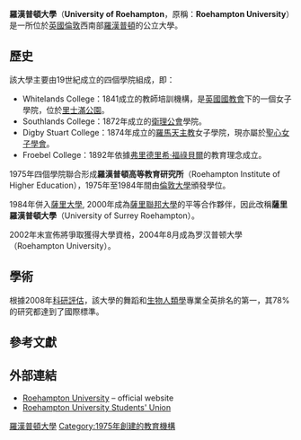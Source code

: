 {{Infobox University
|name            = 羅漢普頓大學
|latin_name      =
|image_name      =University of Roehampton, Whitelands College.jpg
|image_size      = 177px
|motto           =
|established     = 1841年，Whitelands College<br>1975年，Roehampton Institute of Higher Education<br>2004年獲大學地位
|type            = [[公立大學|公立大學]]
|endowment       =
|staff           =
|chancellor      = John Simpson, [[Order_of_the_British_Empire|CBE]]
|vice_chancellor = Paul O'Prey

| students       = {{HESA student population|INSTID=0031}} ({{HESA year}})<ref name="HESA citation">{{HESA citation}}</ref>
| undergrad      = {{HESA undergraduate population|INSTID=0031}} ({{HESA year}})<ref name="HESA citation" />
| postgrad       = {{HESA postgraduate population|INSTID=0031}} ({{HESA year}})<ref name="HESA citation" />
|city            = [[羅漢普頓|羅漢普頓]]
|state           = [[倫敦|倫敦]]
|country         = [[英格蘭|英格蘭]]
|campus          =
|free_label      =
|free            =
|colours         =
|mascot          =
|affiliations    = [[ASPETE|ASPETE]]，[[Cathedrals_Group|CCUC]]，[[Compostela_Group_of_Universities|CGU]]，[[歐洲大學協會|EUA]]，[[Universities_UK|UUK]]
|website         = {{url|http://www.roehampton.ac.uk/}}
}}
'''羅漢普頓大學'''（'''University of Roehampton'''，原稱：'''Roehampton University'''）是一所位於[[英國|英國]][[倫敦|倫敦]]西南部[[羅漢普頓|羅漢普頓]]的公立大學。

==歷史==
該大學主要由19世紀成立的四個學院組成，即：

* Whitelands College：1841成立的教師培訓機構，是[[英國國教會|英國國教會]]下的一個女子學院，位於[[里士滿公園|里士滿公園]]。
* Southlands College：1872年成立的[[衛理公會|衛理公會]]學院。
* Digby Stuart College：1874年成立的[[羅馬天主教|羅馬天主教]]女子學院，現亦屬於[[聖心女子學會|聖心女子學會]]。
* Froebel College：1892年依據[[弗里德里希·威廉·奧古斯特·福祿貝爾|弗里德里希·福祿貝爾]]的教育理念成立。

1975年四個學院聯合形成'''羅漢普頓高等教育研究所'''（Roehampton Institute of Higher Education），1975年至1984年間由[[倫敦大學|倫敦大學]]頒發學位。

1984年併入[[薩里大學|薩里大學]], 2000年成為[[薩里聯邦大學|薩里聯邦大學]]的平等合作夥伴，因此改稱'''薩里羅漢普頓大學'''（University of Surrey Roehampton）。

2002年末宣佈將爭取獲得大學資格，2004年8月成為罗汉普顿大學（Roehampton University）。

==學術==
{{Infobox UK university rankings
| ARWU_N = 
| ARWU_W =
| QS_N =
| QS_W =
| THE_N = 84
| THE_W = 601–800
| LINE_1 = 0
| Complete = 71
| The_Guardian = 109
| Times/Sunday_Times = 74
| LINE_2 = 0
| TEF = Bronze
}}
根據2008年[[科研評估|科研評估]]，該大學的舞蹈和[[生物人類學|生物人類學]]專業全英排名的第一，其78%的研究都達到了國際標準。

==參考文獻==
{{reflist}}

==外部連結==
*[http://www.roehampton.ac.uk/ Roehampton University] {{Wayback|url=http://www.roehampton.ac.uk/ |date=20190914205421 }} – official website
*[http://www.roehamptonstudent.com/ Roehampton University Students' Union] {{Wayback|url=http://www.roehamptonstudent.com/ |date=20210414112830 }}

{{Universities in the United Kingdom}}

{{coord|51.4566|-0.2431|type:edu_region:GB-WND|display=title}}

[[Category:羅漢普頓大學|]]
[[Category:1975年創建的教育機構|Category:1975年創建的教育機構]]